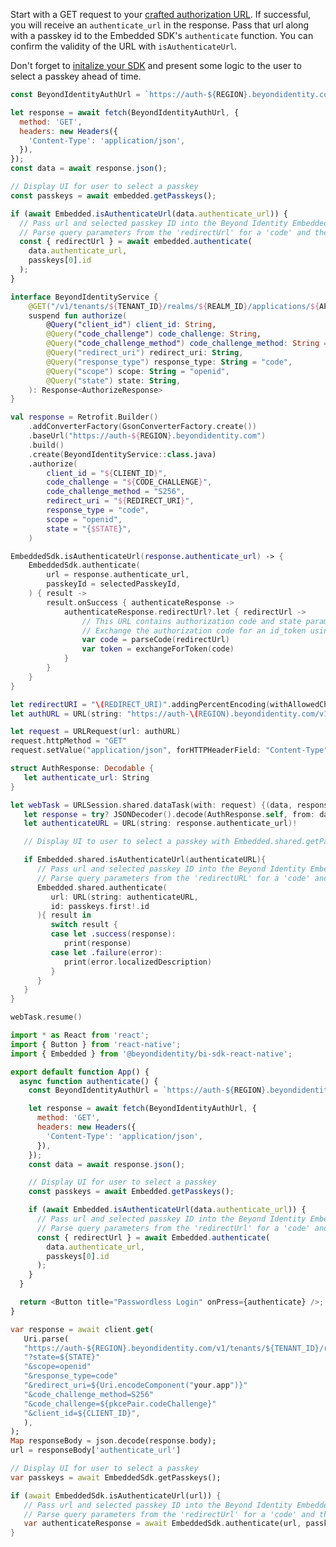 
Start with a GET request to your [crafted authorization URL](#craft-your-authorization-request). If successful, you will receive an `authenticate_url` in the response. Pass that url along with a passkey id to the Embedded SDK's `authenticate` function. You can confirm the validity of the URL with `isAuthenticateUrl`.

Don't forget to [initalize your SDK](../sdks/sdk-setup.mdx) and present some logic to the user to select a passkey ahead of time.

<Tabs groupId="authenticate-platform" queryString>

<TabItem value="javascript" label="Javascript">

```javascript
const BeyondIdentityAuthUrl = `https://auth-${REGION}.beyondidentity.com/v1/tenants/${TENANT_ID}/realms/${REALM_ID}/applications/${APPLICATION_ID}/authorize?response_type=code&client_id=${CLIENT_ID}&redirect_uri=${URI_ENCODED_REDIRECT_URI}&scope=openid&state=${STATE}&code_challenge_method=S256&code_challenge=${PKCE_CODE_CHALLENGE}`;

let response = await fetch(BeyondIdentityAuthUrl, {
  method: 'GET',
  headers: new Headers({
    'Content-Type': 'application/json',
  }),
});
const data = await response.json();

// Display UI for user to select a passkey
const passkeys = await embedded.getPasskeys();

if (await Embedded.isAuthenticateUrl(data.authenticate_url)) {
  // Pass url and selected passkey ID into the Beyond Identity Embedded SDK authenticate function
  // Parse query parameters from the 'redirectUrl' for a 'code' and then exchange that code for an access token in a server
  const { redirectUrl } = await embedded.authenticate(
    data.authenticate_url,
    passkeys[0].id
  );
}
```

</TabItem>

<TabItem value="kotlin" label="Kotlin">

```kotlin
interface BeyondIdentityService {
    @GET("/v1/tenants/${TENANT_ID}/realms/${REALM_ID}/applications/${APPLICATION_ID}/authorize")
    suspend fun authorize(
        @Query("client_id") client_id: String,
        @Query("code_challenge") code_challenge: String,
        @Query("code_challenge_method") code_challenge_method: String = "S256",
        @Query("redirect_uri") redirect_uri: String,
        @Query("response_type") response_type: String = "code",
        @Query("scope") scope: String = "openid",
        @Query("state") state: String,
    ): Response<AuthorizeResponse>
}

val response = Retrofit.Builder()
    .addConverterFactory(GsonConverterFactory.create())
    .baseUrl("https://auth-${REGION}.beyondidentity.com")
    .build()
    .create(BeyondIdentityService::class.java)
    .authorize(
        client_id = "${CLIENT_ID}",
        code_challenge = "${CODE_CHALLENGE}",
        code_challenge_method = "S256",
        redirect_uri = "${REDIRECT_URI}",
        response_type = "code",
        scope = "openid",
        state = "{$STATE}",
    )

EmbeddedSdk.isAuthenticateUrl(response.authenticate_url) -> {
    EmbeddedSdk.authenticate(
        url = response.authenticate_url,
        passkeyId = selectedPasskeyId,
    ) { result ->
        result.onSuccess { authenticateResponse ->
            authenticateResponse.redirectUrl?.let { redirectUrl ->
                // This URL contains authorization code and state parameters
                // Exchange the authorization code for an id_token using Beyond Identity's token endpoint.
                var code = parseCode(redirectUrl)
                var token = exchangeForToken(code)
            }
        }
    }
}
```

</TabItem>
<TabItem value="swift" label="Swift">

```swift
let redirectURI = "\(REDIRECT_URI)".addingPercentEncoding(withAllowedCharacters: .urlHostAllowed)!
let authURL = URL(string: "https://auth-\(REGION).beyondidentity.com/v1/tenants/\(TENANT_ID)/realms/\(REALM_ID)/applications/\(APPLICATION_ID)/authorize?response_type=code&client_id=\(CLIENT_ID)&redirect_uri=\(redirectURI)&scope=openid&state=\(STATE)")!

let request = URLRequest(url: authURL)
request.httpMethod = "GET"
request.setValue("application/json", forHTTPHeaderField: "Content-Type")

struct AuthResponse: Decodable {
   let authenticate_url: String
}

let webTask = URLSession.shared.dataTask(with: request) {(data, response, error) in
   let response = try? JSONDecoder().decode(AuthResponse.self, from: data)
   let authenticateURL = URL(string: response.authenticate_url)!

   // Display UI to user to select a passkey with Embedded.shared.getPasskeys()

   if Embedded.shared.isAuthenticateUrl(authenticateURL){
      // Pass url and selected passkey ID into the Beyond Identity Embedded SDK authenticate function
      // Parse query parameters from the 'redirectURL' for a 'code' and then exchange that code for an access token in a server
      Embedded.shared.authenticate(
         url: URL(string: authenticateURL,
         id: passkeys.first!.id
      ){ result in
         switch result {
         case let .success(response):
            print(response)
         case let .failure(error):
            print(error.localizedDescription)
         }
      }
   }
}

webTask.resume()
```

</TabItem>
<TabItem value="reactnative" label="React Native">

```javascript
import * as React from 'react';
import { Button } from 'react-native';
import { Embedded } from '@beyondidentity/bi-sdk-react-native';

export default function App() {
  async function authenticate() {
    const BeyondIdentityAuthUrl = `https://auth-${REGION}.beyondidentity.com/v1/tenants/${TENANT_ID}/realms/${REALM_ID}/applications/${APPLICATION_ID}/authorize?response_type=code&client_id=${CLIENT_ID}&redirect_uri=${URI_ENCODED_REDIRECT_URI}&scope=openid&state=${STATE}&code_challenge_method=S256&code_challenge=${PKCE_CODE_CHALLENGE}`;

    let response = await fetch(BeyondIdentityAuthUrl, {
      method: 'GET',
      headers: new Headers({
        'Content-Type': 'application/json',
      }),
    });
    const data = await response.json();

    // Display UI for user to select a passkey
    const passkeys = await Embedded.getPasskeys();

    if (await Embedded.isAuthenticateUrl(data.authenticate_url)) {
      // Pass url and selected passkey ID into the Beyond Identity Embedded SDK authenticate function
      // Parse query parameters from the 'redirectUrl' for a 'code' and then exchange that code for an access token in a server
      const { redirectUrl } = await Embedded.authenticate(
        data.authenticate_url,
        passkeys[0].id
      );
    }
  }

  return <Button title="Passwordless Login" onPress={authenticate} />;
}
```

</TabItem>
<TabItem value="flutter" label="Flutter">

```dart
var response = await client.get(
   Uri.parse(
   "https://auth-${REGION}.beyondidentity.com/v1/tenants/${TENANT_ID}/realms/${REALM_ID}/applications/${APPLICATION_ID}/authorize"
   "?state=${STATE}"
   "&scope=openid"
   "&response_type=code"
   "&redirect_uri=${Uri.encodeComponent("your.app")}"
   "&code_challenge_method=S256"
   "&code_challenge=${pkcePair.codeChallenge}"
   "&client_id=${CLIENT_ID}",
   ),
);
Map responseBody = json.decode(response.body);
url = responseBody['authenticate_url']

// Display UI for user to select a passkey
var passkeys = await EmbeddedSdk.getPasskeys();

if (await EmbeddedSdk.isAuthenticateUrl(url)) {
   // Pass url and selected passkey ID into the Beyond Identity Embedded SDK authenticate function
   // Parse query parameters from the 'redirectUrl' for a 'code' and then exchange that code for an access token in a server
   var authenticateResponse = await EmbeddedSdk.authenticate(url, passkeys.first.id);
}
```

</TabItem>
</Tabs>
